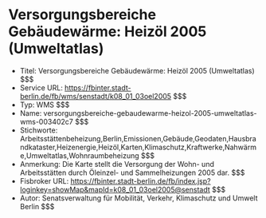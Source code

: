 # Versorgungsbereiche Gebäudewärme: Heizöl 2005 (Umweltatlas)
- Titel: Versorgungsbereiche Gebäudewärme: Heizöl 2005 (Umweltatlas) $$$
- Service URL: https://fbinter.stadt-berlin.de/fb/wms/senstadt/k08_01_03oel2005 $$$
- Typ: WMS $$$
- Name: versorgungsbereiche-gebaudewarme-heizol-2005-umweltatlas-wms-003402c7 $$$
- Stichworte: Arbeitsstättenbeheizung,Berlin,Emissionen,Gebäude,Geodaten,Hausbrandkataster,Heizenergie,Heizöl,Karten,Klimaschutz,Kraftwerke,Nahwärme,Umweltatlas,Wohnraumbeheizung $$$
- Anmerkung: Die Karte stellt die Versorgung der Wohn- und Arbeitsstätten durch Öleinzel- und Sammelheizungen 2005 dar. $$$
- Fisbroker URL: https://fbinter.stadt-berlin.de/fb/index.jsp?loginkey=showMap&mapId=k08_01_03oel2005@senstadt $$$
- Autor: Senatsverwaltung für Mobilität, Verkehr, Klimaschutz und Umwelt Berlin $$$
